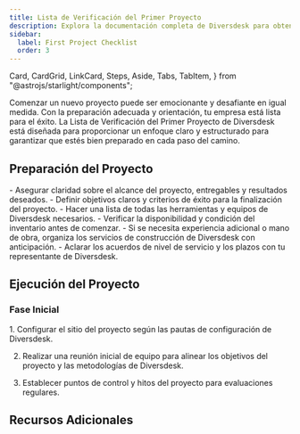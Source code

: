 ```yaml
---
title: Lista de Verificación del Primer Proyecto
description: Explora la documentación completa de Diversdesk para obtener una visión detallada de nuestras herramientas premium y servicios de construcción.
sidebar:
  label: First Project Checklist
  order: 3
---
```

  Card,
  CardGrid,
  LinkCard,
  Steps,
  Aside,
  Tabs,
  TabItem,
} from "@astrojs/starlight/components";

Comenzar un nuevo proyecto puede ser emocionante y desafiante en igual medida. Con la preparación adecuada y orientación, tu empresa está lista para el éxito. La Lista de Verificación del Primer Proyecto de Diversdesk está diseñada para proporcionar un enfoque claro y estructurado para garantizar que estés bien preparado en cada paso del camino.

## Preparación del Proyecto

<CardGrid>
  <Card title="Alcance y Objetivos">
    - Asegurar claridad sobre el alcance del proyecto, entregables y resultados deseados.
    - Definir objetivos claros y criterios de éxito para la finalización del proyecto.
  </Card>
  <Card title="Herramientas y Equipamiento">
    - Hacer una lista de todas las herramientas y equipos de Diversdesk necesarios.
    - Verificar la disponibilidad y condición del inventario antes de comenzar.
  </Card>
  <Card title="Organización de Servicios">
    - Si se necesita experiencia adicional o mano de obra, organiza los servicios de construcción de Diversdesk con anticipación.
    - Aclarar los acuerdos de nivel de servicio y los plazos con tu representante de Diversdesk.
  </Card>
</CardGrid>

## Ejecución del Proyecto
### Fase Inicial
<Steps>
1. Configurar el sitio del proyecto según las pautas de configuración de Diversdesk.

2. Realizar una reunión inicial de equipo para alinear los objetivos del proyecto y las metodologías de Diversdesk.

3. Establecer puntos de control y hitos del proyecto para evaluaciones regulares.
</Steps>

## Recursos Adicionales
<CardGrid>
<LinkCard
  title="Guías Detalladas"
  description="Accede a documentación detallada y manuales de usuario para herramientas y servicios de Diversdesk."
  href="es/guides/getting-started"
/>
<LinkCard
  title="Contactos de Soporte"
  description="Mantén a mano los detalles de contacto para el soporte de Diversdesk, disponible para ayuda durante todo tu proyecto."
  href="es/guides/getting-started"
/>
<LinkCard
  title="Aprendizaje Avanzado"
  description="Explora recursos educativos adicionales proporcionados por Diversdesk para refinar tus habilidades y conocimientos."
  href="es/guides/getting-started"
/>
</CardGrid>
